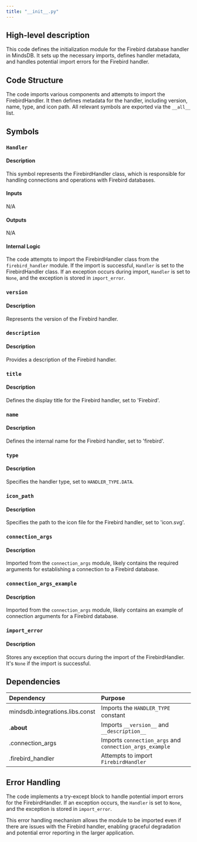```yaml
---
title: "__init__.py"
---
```


## High-level description
This code defines the initialization module for the Firebird database handler in MindsDB. It sets up the necessary imports, defines handler metadata, and handles potential import errors for the Firebird handler.

## Code Structure
The code imports various components and attempts to import the FirebirdHandler. It then defines metadata for the handler, including version, name, type, and icon path. All relevant symbols are exported via the `__all__` list.

## Symbols

### `Handler`
#### Description
This symbol represents the FirebirdHandler class, which is responsible for handling connections and operations with Firebird databases.

#### Inputs
N/A

#### Outputs
N/A

#### Internal Logic
The code attempts to import the FirebirdHandler class from the `firebird_handler` module. If the import is successful, `Handler` is set to the FirebirdHandler class. If an exception occurs during import, `Handler` is set to `None`, and the exception is stored in `import_error`.

### `version`
#### Description
Represents the version of the Firebird handler.

### `description`
#### Description
Provides a description of the Firebird handler.

### `title`
#### Description
Defines the display title for the Firebird handler, set to 'Firebird'.

### `name`
#### Description
Defines the internal name for the Firebird handler, set to 'firebird'.

### `type`
#### Description
Specifies the handler type, set to `HANDLER_TYPE.DATA`.

### `icon_path`
#### Description
Specifies the path to the icon file for the Firebird handler, set to 'icon.svg'.

### `connection_args`
#### Description
Imported from the `connection_args` module, likely contains the required arguments for establishing a connection to a Firebird database.

### `connection_args_example`
#### Description
Imported from the `connection_args` module, likely contains an example of connection arguments for a Firebird database.

### `import_error`
#### Description
Stores any exception that occurs during the import of the FirebirdHandler. It's `None` if the import is successful.

## Dependencies
| Dependency | Purpose |
|:-----------|:--------|
| mindsdb.integrations.libs.const | Imports the `HANDLER_TYPE` constant |
| .__about__ | Imports `__version__` and `__description__` |
| .connection_args | Imports `connection_args` and `connection_args_example` |
| .firebird_handler | Attempts to import `FirebirdHandler` |

## Error Handling
The code implements a try-except block to handle potential import errors for the FirebirdHandler. If an exception occurs, the `Handler` is set to `None`, and the exception is stored in `import_error`.

This error handling mechanism allows the module to be imported even if there are issues with the Firebird handler, enabling graceful degradation and potential error reporting in the larger application.